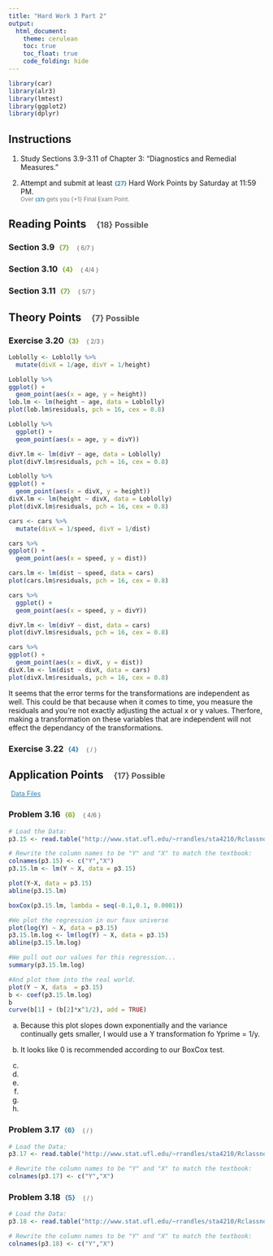 ```yaml
---
title: "Hard Work 3 Part 2"
output: 
  html_document:
    theme: cerulean
    toc: true
    toc_float: true
    code_folding: hide
---
```


```r
library(car)
library(alr3)
library(lmtest)
library(ggplot2)
library(dplyr)

```

## Instructions

1. Study Sections 3.9-3.11 of Chapter 3: "Diagnostics and Remedial Measures."    

2. Attempt and submit at least <span id=points style="padding-left:0px;">{27}</span> Hard Work Points by Saturday at 11:59 PM.    
<span id=note>Over <span id=points style="padding-left:0px;">{37}</span> gets you {+1} Final Exam Point.</span>    

## Reading Points <span id=headpoints>{18} Possible</span>

### Section 3.9 <span id=recpoints>{7}</span><span id=report>{ 6/7 }</span>

### Section 3.10 <span id=recpoints>{4}</span><span id=report>{ 4/4 }</span>

### Section 3.11 <span id=recpoints>{7}</span><span id=report>{ 5/7 }</span>



## Theory Points <span id=headpoints>{7} Possible</span>



### Exercise 3.20 <span id=recpoints>{3}</span><span id=report>{ 2/3 }</span> 

```r

Loblolly <- Loblolly %>%
  mutate(divX = 1/age, divY = 1/height)

Loblolly %>%
ggplot() +
  geom_point(aes(x = age, y = height))
lob.lm <- lm(height ~ age, data = Loblolly)
plot(lob.lm$residuals, pch = 16, cex = 0.8)

Loblolly %>%
  ggplot() + 
  geom_point(aes(x = age, y = divY))

divY.lm <- lm(divY ~ age, data = Loblolly)
plot(divY.lm$residuals, pch = 16, cex = 0.8)

Loblolly %>%
ggplot() +
  geom_point(aes(x = divX, y = height))
divX.lm <- lm(height ~ divX, data = Loblolly)
plot(divX.lm$residuals, pch = 16, cex = 0.8)

```


```r
cars <- cars %>%
  mutate(divX = 1/speed, divY = 1/dist)

cars %>%
ggplot() +
  geom_point(aes(x = speed, y = dist))

cars.lm <- lm(dist ~ speed, data = cars)
plot(cars.lm$residuals, pch = 16, cex = 0.8)

cars %>%
  ggplot() + 
  geom_point(aes(x = speed, y = divY))

divY.lm <- lm(divY ~ dist, data = cars)
plot(divY.lm$residuals, pch = 16, cex = 0.8)

cars %>%
ggplot() +
  geom_point(aes(x = divX, y = dist))
divX.lm <- lm(dist ~ divX, data = cars)
plot(divX.lm$residuals, pch = 16, cex = 0.8)
```

It seems that the error terms for the transformations are independent as well. This could be that because when it comes to time, you measure the residuals and you're not exactly adjusting the actual x or y values. Therfore, making a transformation on these variables that are independent will not effect the dependancy of the transformations. 
 
### Exercise 3.22 <span id=points>{4}</span><span id=report>{ / }</span> 




## Application Points <span id=headpoints>{17} Possible</span>

<a id=datalink style="font-size:.9em;" target="_blank" href=http://www.stat.ufl.edu/~rrandles/sta4210/Rclassnotes/data/textdatasets/index.html>Data Files</a>


### Problem 3.16 <span id=recpoints>{6}</span><span id=report>{ 4/6 }</span>

```r
# Load the Data:
p3.15 <- read.table("http://www.stat.ufl.edu/~rrandles/sta4210/Rclassnotes/data/textdatasets/KutnerData/Chapter%20%203%20Data%20Sets/CH03PR15.txt")

# Rewrite the column names to be "Y" and "X" to match the textbook:
colnames(p3.15) <- c("Y","X")
p3.15.lm <- lm(Y ~ X, data = p3.15)

plot(Y~X, data = p3.15)
abline(p3.15.lm)

boxCox(p3.15.lm, lambda = seq(-0.1,0.1, 0.0001))

#We plot the regression in our faux universe
plot(log(Y) ~ X, data = p3.15)
p3.15.lm.log <- lm(log(Y) ~ X, data = p3.15)
abline(p3.15.lm.log)

#We pull out our values for this regression...
summary(p3.15.lm.log)

#And plot them into the real world.
plot(Y ~ X, data  = p3.15)
b <- coef(p3.15.lm.log)
b
curve(b[1] + (b[2]*x^1/2), add = TRUE)
```

a. Because this plot slopes down exponentially and the variance continually gets smaller, I would use a Y transformation fo Yprime = 1/y.

b. It looks like 0 is recommended according to our BoxCox test. 

c.

d.

e.

f.

g.

h.


### Problem 3.17 <span id=points>{6}</span><span id=report>{ / }</span>

```r
# Load the Data:
p3.17 <- read.table("http://www.stat.ufl.edu/~rrandles/sta4210/Rclassnotes/data/textdatasets/KutnerData/Chapter%20%203%20Data%20Sets/CH03PR17.txt")

# Rewrite the column names to be "Y" and "X" to match the textbook:
colnames(p3.17) <- c("Y","X")
```


### Problem 3.18 <span id=points>{5}</span><span id=report>{ / }</span>

```r
# Load the Data:
p3.18 <- read.table("http://www.stat.ufl.edu/~rrandles/sta4210/Rclassnotes/data/textdatasets/KutnerData/Chapter%20%203%20Data%20Sets/CH03PR18.txt")

# Rewrite the column names to be "Y" and "X" to match the textbook:
colnames(p3.18) <- c("Y","X")
```








 <style>
#points {
  font-size:.8em;
  padding-left:5px;
  font-weight:bold; 
  color:#317eac;
}

#recpoints {
  font-size:.8em;
  padding-left:5px;
  font-weight:bold; 
  color:#7eac31;
}

#report {
  font-size:.7em;
  padding-left:15px;
  font-weight:normal; 
  color:#5a5a5a;
}

#datalink {
  font-size:.5em;
  color:#317eac;
  padding-left:5px;
}

#headnote {
  font-size:.6em;
  color:#787878;
}

#note {
  font-size:.8em;
  color:#787878;
}

#headpoints {
 font-size:12pt;
 color: #585858; 
 padding-left: 15px;
}
</style>


<footer>
</footer>



 

 

 

 